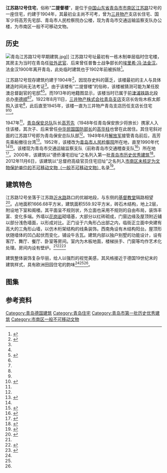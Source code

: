 {{Infobox building
| building_name       = 江苏路12号住宅
| image               = 青岛江苏路12号.jpg
| image_size          = 
| caption             = <small>江苏路12号，2015年1月</small>
| alternate_names     = 
| architectural_style = 
| location            = [[青岛市|青岛市]][[市南区|市南区]]
| address             = [[江苏路_(青岛)|江苏路]]12号
| current_tenants     = 
| start_date          = 约1904年
| completion_date     = 
| renovation_date     = 
| demolition_date     = 
| destruction_date    = 
| cost                = 
| height              = 
| floor_count         = 
| floor_area          = 
| owner               = 
| architect           = 
| architecture_firm   = 
| developer           = 
| engineer            = 
}}
{{coord|36|3|52|N|120|19|19|E|type:landmark|display=title}}

'''江苏路12号住宅'''，俗称“'''二提督楼'''”，是位于[[中国|中国]][[山东省|山东省]][[青岛市|青岛市]][[市南区|市南区]][[江苏路_(青岛)|江苏路]]12号的一座住宅，约建于1904年，其最初业主尚不可考，曾为[[三井物产|三井物产]]支店长住宅、国军少将高芳先宅邸、青岛市人民检察院办公楼，现为青岛市交通运输监察支队办公楼，为市南区一般不可移动文物。

==历史==
[[File:青岛江苏路12号早期建筑.jpg|thumb]]]]
江苏路12号址最初有一栋木制单层临时住宅楼，其房主为当时在青岛任[[驻外武官|驻外武官]]、后来曾任普鲁士战争部长的[[埃里希·冯·法金汉|埃里希·冯·法金汉]]。法金汉1900年离开青岛，此处临时建筑也于1902年前被拆除<ref Name=ming>{{cite book|author=王栋|title=《青岛影像 1898-1928：明信片中的城市记忆》|year=2017|publisher=中国海洋大学出版社|location=青岛|isbn=978-7-5670-1113-7}}</ref>。

江苏路12号现存建筑约建于1904年<ref Name=dao>{{cite book|author=袁宾久|title=《青岛老建筑之旅》|year=2019|publisher=中国海洋大学出版社|location=青岛|isbn=978-7-5670-2126-6}}</ref>，因现存史料的匮乏，该楼最初的主人与具体建造时间尚无法考证<ref Name=ming/>。由于该楼有“二提督楼”的俗称，该楼被猜测可能为某任胶澳总督副官的宅邸<ref Name=ming/><ref Name=hua>{{Cite book|title=《画说青岛老建筑》|author1=窦世强 绘|author2=李明 著|publisher=青岛出版社|year=2010|isbn=978-7-5436-3134-2|location=青岛}}</ref>。而1913年的地籍图显示，该楼当时已属于前[[津浦铁路|津浦铁路]]北段总办[[李德顺|李德顺]]<ref Name=ming/><ref Name=dao/>。1922年8月11日，[[三井洋行青岛分行|三井物产株式会社青岛支店]]支店长佐佐木栋太郎购入该宅<ref Name=hua/>，此后直至1945年，该楼一直为三井物产青岛支店历任支店长住宅<ref Name=ming/><ref Name=lao>{{cite book|title=《青岛老楼故事》|author=鲁海|publisher=青岛出版社|year=2016|isbn=978-7-5552-1806-7|location=青岛}}</ref>。

1947年<ref Name=ming/>，[[青岛保安总队|青岛保安总队]]队长[[高芳先|高芳先]]（1948年任青岛保安旅少将旅长）携家人入住该楼，其次子、后来曾任[[中华民国国防部长|中华民国国防部长]]的[[高华柱|高华柱]]也曾在此居住。其住宅斜对面的江苏路17号即为青岛保安总队队部<ref Name=lao/>。1949年6月[[解放军|解放军]]接管青岛前后，高芳先乘船撤往台湾<ref>{{cite web|url=http://news.bandao.cn/news_html/201504/20150428/news_20150428_2526190.shtml|title=“崂山之狮”高芳先抗战经历：虎口拔牙传奇越狱|date=2015-04-28|author=张文艳|newspaper=半岛都市报|access-date=2020-10-12|archive-date=2020-10-12|archive-url=https://web.archive.org/web/20201012204627/http://news.bandao.cn/news_html/201504/20150428/news_20150428_2526190.shtml|dead-url=no}}</ref>。1952年，该楼改为[[青岛市人民检察院|青岛市人民检察院]]所在地，直至1990年代<ref Name=ming/><ref Name=zhong>{{Cite book|title=《中国近代建筑总览·青岛篇》|author=徐飞鹏 张复合 村松伸 堀内正昭|publisher=中国建筑工业出版社|year=1992|isbn=7-112-01483-2|location=北京}}</ref>。该楼现为青岛市交通运输监察支队（前称青岛市交通稽查支队<ref Name=you>{{cite book|editor1=青岛市史志办公室|editor2=青岛市建设委员会|title=《青岛优秀建筑志》|year=2006|publisher=[[青岛出版社|青岛出版社]]|location=青岛|isbn=9787543625044}}</ref>）所在地<ref>{{cite web|url=http://epaper.qingdaonews.com/html/qdzb/20180618/qdzb1196501.html|title=老楼老树老街巷 时光沉淀江苏路|date=2018-06-18|author=钟尚蕾|newspaper=青岛早报|access-date=2020-10-12|archive-date=2020-10-16|archive-url=https://web.archive.org/web/20201016005937/http://epaper.qingdaonews.com/html/qdzb/20180618/qdzb1196501.html|dead-url=no}}</ref>。2000年，该建筑以“德侨潘宅旧址”之名列入第一批[[青岛市历史优秀建筑|青岛市历史优秀建筑]]<ref>{{cite web|url=http://www.qingdao.gov.cn/n172/n3776152/n3776203/n3779237/n3779247/100020071027616743.html|title=关于公布青岛市第二批历史优秀建筑的通知|date=2006-05-20|author=青岛市规划局 青岛市文化局|publisher=青岛政务网|access-date=2018-06-20|archive-url=https://web.archive.org/web/20180707172326/http://www.qingdao.gov.cn/n172/n3776152/n3776203/n3779237/n3779247/100020071027616743.html|archive-date=2018-07-07|dead-url=yes}}</ref>。2012年11月6日，该建筑以“总督府高级官员住宅旧址”之名列入[[市南区一般不可移动文物|市南区未核定为文物保护单位的不可移动文物（一般不可移动文物）]]名录<ref>{{cite web|url=http://www.qdsn.gov.cn/n16/n1175/n9964611/n9964815/n9964817/n9965830/190703094438230704.html|title=市南区未核定为文物保护单位的不可移动文物（一般不可移动文物）名录|date=2019-07-03|author=市南区文化和旅游局|website=青岛市市南区政务网|publisher=|accessdate=2020-03-07|archive-date=2020-07-02|archive-url=https://web.archive.org/web/20200702152435/http://www.qdsn.gov.cn/n16/n1175/n9964611/n9964815/n9964817/n9965830/190703094438230704.html|dead-url=no}}</ref>。

==建筑特色==
江苏路12号坐落于江苏路[[沂水路|沂水路]]路口的优越地段，与东侧的[[江苏路基督教堂_(青岛)|基督教堂]]隔路相望<ref Name=cheng>{{cite book |author=宋连威|title=《青岛城市老建筑》|year=2005|publisher=青岛出版社|location=青岛|isbn=7-5436-3265-9}}</ref>。占地面积1666.68平方米，建筑面积559.92平方米，砖石木结构，地上2层，附设地下室和阁楼。其平面呈不规则状，外立面也采用不规则的自由布局，装饰丰富、变化多端。外墙以[[花岗岩|花岗岩]]砌墙基，大部分以红砖砌成，门窗边缘及屋顶附近辅以部分浅色墙面，以形成对比。正门设于六角形凸出部之内，临街正立面中央建有高大的三角形山墙，以仿木桁架结构的线条装饰。西南角设有木结构阳台。屋顶形状随墙体的凹凸起伏而变化，铺设牛舌瓦。建筑内部以独户别墅的功能设计，设有客厅、舞厅、餐厅、卧室等房间。室内为木板地面，楼梯扶手、门窗等均作艺术化处理。房间内设有壁炉。<ref Name=you/><ref Name=wen>{{cite book|editor1=青岛市文物局|editor2=青岛市史志办公室|title=《青岛文物志》|year=2004|publisher=中国出版社|location=北京|isbn=988-97146-6-1|ignore-isbn-error=true}}</ref><ref Name=li>{{Cite book|title=《青岛历史建筑（1891-1949）》|author=徐飞鹏|publisher=青岛出版社|year=2006|isbn=7-5436-3519-4|location=青岛}}</ref>

建筑整体装饰复杂华丽，给人以强烈的视觉美感，其风格接近于德国19世纪末的建筑样式，具有欧洲田园住宅的韵味<ref Name=ming/><ref Name=dao/><ref Name=hua/>。

==图集==
{{Gallery
|width=225
|height=150
|File:Bismarck Strasse Tsingtau.jpg|<small>1900年代末的江苏路，右侧为今江苏路12号</small>
|File:青岛江苏路12号 2006-02-20.jpg|<small>江苏路12号东南侧，2006年</small>
|File:青岛江苏路12号 2019-12-27.jpg|<small>东北侧，2019年</small>
|File:青岛江苏路12号 01 2019-12-27.jpg|<small>临街正立面（东面），2019年</small>
}}

== 参考资料 ==
{{reflist}}

{{青岛德国建筑}}
[[Category:青岛德国建筑|Category:青岛德国建筑]]
[[Category:青岛住宅|Category:青岛住宅]]
[[Category:青岛市第一批历史优秀建筑|Category:青岛市第一批历史优秀建筑]]
[[Category:市南区一般不可移动文物|Category:市南区一般不可移动文物]]